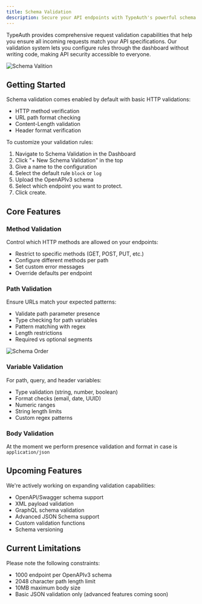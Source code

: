 ```yaml
---
title: Schema Validation
description: Secure your API endpoints with TypeAuth's powerful schema validation. Configure method checks, path validation, and payload verification through an intuitive dashboard interface.
---
```


TypeAuth provides comprehensive request validation capabilities that help you ensure all incoming requests match your API specifications. Our validation system lets you configure rules through the dashboard without writing code, making API security accessible to everyone.

![Schema Valition](/images/schema_val.png)

## Getting Started

Schema validation comes enabled by default with basic HTTP validations:

- HTTP method verification
- URL path format checking
- Content-Length validation
- Header format verification

To customize your validation rules:

1. Navigate to Schema Validation in the Dashboard
2. Click "+ New Schema Validation" in the top
3. Give a name to the configuration
4. Select the default rule `block` or `log`
5. Upload the OpenAPIv3 schema
6. Select which endpoint you want to protect.
7. Click create.

## Core Features

### Method Validation

Control which HTTP methods are allowed on your endpoints:

- Restrict to specific methods (GET, POST, PUT, etc.)
- Configure different methods per path
- Set custom error messages
- Override defaults per endpoint

### Path Validation

Ensure URLs match your expected patterns:

- Validate path parameter presence
- Type checking for path variables
- Pattern matching with regex
- Length restrictions
- Required vs optional segments

![Schema Order](/images/schema_order2.png)

### Variable Validation

For path, query, and header variables:

- Type validation (string, number, boolean)
- Format checks (email, date, UUID)
- Numeric ranges
- String length limits
- Custom regex patterns

### Body Validation

At the moment we perform presence validation and format in case is `application/json`


## Upcoming Features

We're actively working on expanding validation capabilities:

- OpenAPI/Swagger schema support
- XML payload validation
- GraphQL schema validation
- Advanced JSON Schema support
- Custom validation functions
- Schema versioning

## Current Limitations

Please note the following constraints:

- 1000 endpoint per OpenAPIv3 schema
- 2048 character path length limit
- 10MB maximum body size
- Basic JSON validation only (advanced features coming soon)

